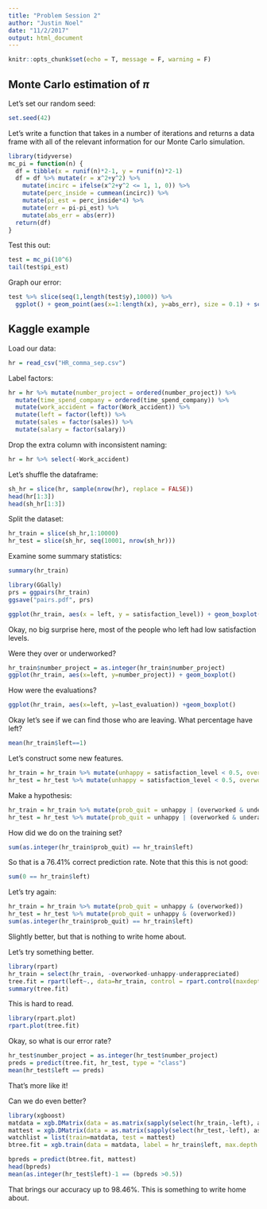 ```yaml
---
title: "Problem Session 2"
author: "Justin Noel"
date: "11/2/2017"
output: html_document
---
```


```r
knitr::opts_chunk$set(echo = T, message = F, warning = F)
```

## Monte Carlo estimation of $\pi$

Let's set our random seed:

```r
set.seed(42)
```

Let's write a function that takes in a number of iterations and returns a data frame with all of the relevant information for our Monte Carlo simulation.

```r
library(tidyverse)
mc_pi = function(n) {
  df = tibble(x = runif(n)*2-1, y = runif(n)*2-1)
  df = df %>% mutate(r = x^2+y^2) %>%
    mutate(incirc = ifelse(x^2+y^2 <= 1, 1, 0)) %>%
    mutate(perc_inside = cummean(incirc)) %>%
    mutate(pi_est = perc_inside*4) %>%
    mutate(err = pi-pi_est) %>%
    mutate(abs_err = abs(err))
  return(df)
}

```

Test this out:
```r
test = mc_pi(10^6)
tail(test$pi_est)
```

Graph our error:
```r
test %>% slice(seq(1,length(test$y),1000)) %>% 
  ggplot() + geom_point(aes(x=1:length(x), y=abs_err), size = 0.1) + scale_y_log10() + xlab("Iteration") + ylab("Log error")
```

## Kaggle example

Load our data:

```r
hr = read_csv("HR_comma_sep.csv")
```

Label factors:
```r
hr = hr %>% mutate(number_project = ordered(number_project)) %>%
  mutate(time_spend_company = ordered(time_spend_company)) %>%
  mutate(work_accident = factor(Work_accident)) %>%
  mutate(left = factor(left)) %>%
  mutate(sales = factor(sales)) %>%
  mutate(salary = factor(salary))
```

Drop the extra column with inconsistent naming:
```r
hr = hr %>% select(-Work_accident)
```

Let's shuffle the dataframe:
```r
sh_hr = slice(hr, sample(nrow(hr), replace = FALSE))
head(hr[1:3])
head(sh_hr[1:3])
```

Split the dataset:

```r
hr_train = slice(sh_hr,1:10000)
hr_test = slice(sh_hr, seq(10001, nrow(sh_hr)))
```

Examine some summary statistics:

```r
summary(hr_train)

```
```r
library(GGally)
prs = ggpairs(hr_train) 
ggsave("pairs.pdf", prs)
```
```r
ggplot(hr_train, aes(x = left, y = satisfaction_level)) + geom_boxplot()

```

Okay, no big surprise here, most of the people who left had low satisfaction levels.

Were they over or underworked?

```r
hr_train$number_project = as.integer(hr_train$number_project)
ggplot(hr_train, aes(x=left, y=number_project)) + geom_boxplot()
```
How were the evaluations?
```r
ggplot(hr_train, aes(x=left, y=last_evaluation)) +geom_boxplot()
```
Okay let's see if we can find those who are leaving. What percentage have left?
```r
mean(hr_train$left==1)
```
Let's construct some new features.
```r
hr_train = hr_train %>% mutate(unhappy = satisfaction_level < 0.5, overworked = number_project > 3, underappreciated = last_evaluation < 0.6)
hr_test = hr_test %>% mutate(unhappy = satisfaction_level < 0.5, overworked = number_project > 3, underappreciated = last_evaluation < 0.6)
```

Make a hypothesis:

```r
hr_train = hr_train %>% mutate(prob_quit = unhappy | (overworked & underappreciated))
hr_test = hr_test %>% mutate(prob_quit = unhappy | (overworked & underappreciated))
```
How did we do on the training set?

```r
sum(as.integer(hr_train$prob_quit) == hr_train$left)
```
So that is a 76.41% correct prediction rate. Note that this this is not good:
```r
sum(0 == hr_train$left)
```
Let's try again:

```r
hr_train = hr_train %>% mutate(prob_quit = unhappy & (overworked))
hr_test = hr_test %>% mutate(prob_quit = unhappy & (overworked))
sum(as.integer(hr_train$prob_quit) == hr_train$left)
```
Slightly better, but that is nothing to write home about. 

Let's try something better.

```r
library(rpart)
hr_train = select(hr_train, -overworked-unhappy-underappreciated)
tree.fit = rpart(left~., data=hr_train, control = rpart.control(maxdepth = 5))
summary(tree.fit)
```
This is hard to read.
```r
library(rpart.plot)
rpart.plot(tree.fit)

```

Okay, so what is our error rate?

```r
hr_test$number_project = as.integer(hr_test$number_project)
preds = predict(tree.fit, hr_test, type = "class")
mean(hr_test$left == preds)
```
That's more like it!

Can we do even better?
```r
library(xgboost)
matdata = xgb.DMatrix(data = as.matrix(sapply(select(hr_train,-left), as.numeric)), label =as.numeric( hr_train$left)-1)
mattest = xgb.DMatrix(data = as.matrix(sapply(select(hr_test,-left), as.numeric)), label = as.numeric(hr_test$left)-1)
watchlist = list(train=matdata, test = mattest)
btree.fit = xgb.train(data = matdata, label = hr_train$left, max.depth = 5, eval.metric="error", nrounds = 200, watchlist = watchlist)
```

```r
bpreds = predict(btree.fit, mattest)
head(bpreds)
mean(as.integer(hr_test$left)-1 == (bpreds >0.5))
```

That brings our accuracy up to 98.46%. This is something to write home about.